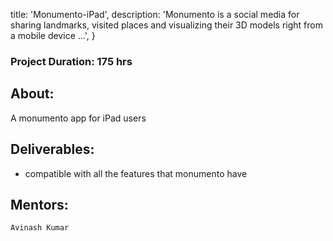 
  title: 'Monumento-iPad',
  description:
    'Monumento is a social media for sharing landmarks, visited places and visualizing their 3D models right from a mobile device ...',
}


### Project Duration: 175 hrs

## About:

A monumento app for iPad users

## Deliverables:

- compatible with all the features that monumento have

## Mentors:

`Avinash Kumar`
